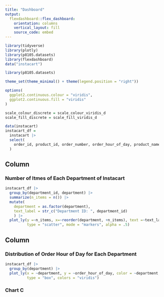 ```yaml
---
title: "Dashboard"
output: 
  flexdashboard::flex_dashboard:
    orientation: columns
    vertical_layout: fill
    source_code: embed
---
```


```r
library(tidyverse)
library(plotly)
library(p8105.datasets)
library(flexdashboard)
data("instacart")

library(p8105.datasets)

theme_set(theme_minimal() + theme(legend.position = "right"))

options(
  ggplot2.continuous.colour = "viridis",
  ggplot2.continuous.fill = "viridis"
)

scale_colour_discrete = scale_colour_viridis_d
scale_fill_discrete = scale_fill_viridis_d
```

```r
data(instacart)
instacart_df = 
  instacart |> 
  select(
    order_id, product_id, order_number, order_hour_of_day, product_name, aisle, department, department_id
  )

```



Column {data-width=650}
-----------------------------------------------------------------------

### Number of Itmes of Each Department of Instacart

```r
instacart_df |> 
  group_by(department_id, department) |>
  summarize(n_items = n()) |> 
  mutate(
    department = as.factor(department),
    text_label = str_c("Department ID: ", department_id)
    ) |> 
  plot_ly(y =~n_items, x=~reorder(department, +n_items), text =~text_label,
          type = "scatter", mode = "markers", alpha = .5)
```

Column {data-width=350}
-----------------------------------------------------------------------

### Distribution of Order Hour of Day for Each Department

```r
instacart_df |> 
  group_by(department) |> 
  plot_ly(x = ~department, y = ~order_hour_of_day, color = ~department,
          type = "box", colors = "viridis")
```

### Chart C

```r

```

